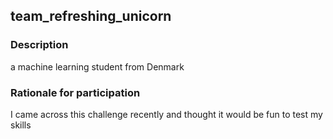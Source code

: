## team_refreshing_unicorn

### Description
a machine learning student from Denmark

### Rationale for participation
I came across this challenge recently and thought it would be fun to test my skills


